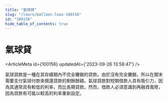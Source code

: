 ```yaml
---
title: "氣球貸"
slug: "/learn/balloon-loan-100156"
id: "100156"
hide_table_of_contents: true
---
```



# 氣球貸

<ArticleMeta id={100156} updatedAt={'2023-09-26 13:58:47'} />
<div className='border-solid border-b border-t-0 my-4 border-[var(--ifm-color-gray-300)]' />

氣球貸款是一種在其存續期內不完全攤銷的貸款。由於沒有完全攤銷，所以在期末需要支付氣球付款來償還貸款的剩餘餘額。氣球貸款對短期借款人具有吸引力，因為其通常具有較低的利率，而比長期貸款。然而，借款人必須意識到再融資風險，因為貸款有可能以較高的利率重新設定。
